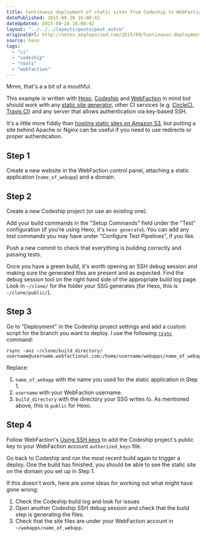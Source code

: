 ```yaml
---
title: Continuous deployment of static sites from Codeship to WebFaction with rsync
datePublished: 2015-09-28 16:00:42
dateUpdated: 2015-09-28 16:00:42
layout: "../../../layouts/posts/post.astro"
originalUrl: http://notes.anglepoised.com/2015/09/Continuous-deployment-of-static-sites-from-Codeship-to-WebFaction-with-rsync
source: hexo
tags:
  - "ci"
  - "codeship"
  - "tools"
  - "webfaction"
---
```


Mmm, that's a a bit of a mouthful.

This example is written with [Hexo](https://hexo.io/), [Codeship](https://codeship.io/) and [WebFaction](https://www.webfaction.com?affiliate=beafg) in mind but should work with any [static site generator](https://www.staticgen.com/), other CI services (e.g. [CircleCI](https://circleci.com/docs/introduction-to-continuous-deployment), [Travis CI](http://docs.travis-ci.com/user/deployment/custom/)) and any server that allows authentication via key-based SSH.

It's a little more fiddly than [hosting static sites on Amazon S3](http://docs.aws.amazon.com/AmazonS3/latest/dev/WebsiteHosting.html), but putting a site behind Apache or Nginx can be useful if you need to use redirects or proper authentication.

## Step 1

Create a new website in the WebFaction control panel, attaching a static application (`name_of_webapp`) and a domain.

## Step 2

Create a new Codeship project (or use an existing one).

Add your build commands in the "Setup Commands" field under the "Test" configuration (if you're using Hexo, it's `hexo generate`). You can add any test commands you may have under "Configure Test Pipelines", if you like.

Push a new commit to check that everything is building correctly and passing tests.

Once you have a green build, it's worth opening an SSH debug session and making sure the generated files are present and as expected. Find the debug session tool on the right hand side of the appropriate build log page. Look in `~/clone/` for the folder your SSG generates (for Hexo, this is `~/clone/public/`).

## Step 3

Go to "Deployment" in the Codeship project settings and add a custom script for the branch you want to deploy. I use the following [`rsync`](http://www.evbackup.com/support-commonly-used-rsync-arguments/) command:

    rsync -avz ~/clone/build_directory/ username@username.webfactional.com:/home/username/webapps/name_of_webapp/

Replace:

1. `name_of_webapp` with the name you used for the static application in Step 1.
2. `username` with your WebFaction username.
3. `build_directory` with the directory your SSG writes to. As mentioned above, this is `public` for Hexo.

## Step 4

Follow WebFaction's [Using SSH keys](https://docs.webfaction.com/user-guide/access.html#using-ssh-keys) to add the Codeship project's public key to your WebFaction account `authorized_keys` file.

Go back to Codeship and run the most recent build again to trigger a deploy. One the build has finished, you should be able to see the static site on the domain you set up in Step 1.

If this doesn't work, here are some ideas for working out what might have gone wrong:

1. Check the Codeship build log and look for issues
2. Open another Codeship SSH debug session and check that the build step is generating the files.
3. Check that the site files are under your WebFaction account in `~/webapps/name_of_webapp`.
